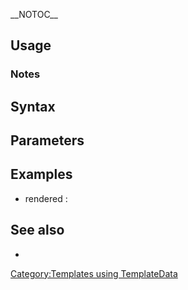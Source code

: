 <!-- https://wiki.openstreetmap.org/wiki/Template:FR:RailwaySignalStateDescription/doc -->

{{Documentation subpage}}
<!-- PLEASE ADD CATEGORIES AT THE BOTTOM OF THIS PAGE -->
__NOTOC__
== Usage ==

=== Notes ===

== Syntax ==
<code><nowiki></nowiki></code>

== Parameters ==

== Examples ==
* <code><nowiki></nowiki></code> rendered :

== See also ==
* {{t|FR:RailwaySignalState}}

<includeonly>
<!-- CATEGORIES HERE, THANKS -->
[[Category:Templates using TemplateData]]
</includeonly>
